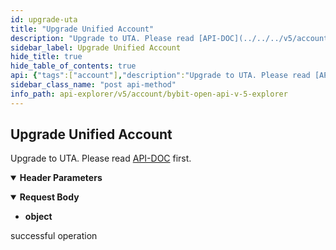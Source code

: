 ```yaml
---
id: upgrade-uta
title: "Upgrade Unified Account"
description: "Upgrade to UTA. Please read [API-DOC](../../../v5/account/upgrade-unified-account#) first."
sidebar_label: Upgrade Unified Account
hide_title: true
hide_table_of_contents: true
api: {"tags":["account"],"description":"Upgrade to UTA. Please read [API-DOC](../../../v5/account/upgrade-unified-account#) first.","operationId":"upgrade-uta","parameters":[{"name":"apiKey","in":"header","description":"If not input, the default one will be used","required":false,"schema":{"type":"string"}},{"name":"secret","in":"header","description":"If not input, the default one will be used","required":false,"schema":{"type":"string"}}],"responses":{"200":{"description":"successful operation"}},"requestBody":{"content":{"application/json":{"schema":{"type":"object"}}}},"method":"post","path":"/v5/account/upgrade-to-uta","servers":[{"url":"https://api-testnet.bybit.com","description":"Testnet server"}],"jsonRequestBodyExample":{},"info":{"description":"Collection of v5 Restul API\n","version":"3.0.0","title":"Bybit Open API v5 explorer"},"postman":{"name":"Upgrade Unified Account","description":{"content":"Upgrade to UTA. Please read [API-DOC](../../../v5/account/upgrade-unified-account#) first.","type":"text/plain"},"url":{"path":["v5","account","upgrade-to-uta"],"host":["{{baseUrl}}"],"query":[],"variable":[]},"header":[{"disabled":false,"description":{"content":"If not input, the default one will be used","type":"text/plain"},"key":"apiKey","value":""},{"disabled":false,"description":{"content":"If not input, the default one will be used","type":"text/plain"},"key":"secret","value":""},{"key":"Content-Type","value":"application/json"}],"method":"POST","body":{"mode":"raw","raw":"\"\"","options":{"raw":{"language":"json"}}}}}
sidebar_class_name: "post api-method"
info_path: api-explorer/v5/account/bybit-open-api-v-5-explorer
---
```



## Upgrade Unified Account



Upgrade to UTA. Please read [API-DOC](../../../v5/account/upgrade-unified-account#) first.

<details style={{"marginBottom":"1rem"}} data-collapsed={false} open={true}><summary style={{}}><strong>Header Parameters</strong></summary><div><ul><ParamsItem className={"paramsItem"} param={{"name":"apiKey","in":"header","description":"If not input, the default one will be used","required":false,"schema":{"type":"string"}}}></ParamsItem><ParamsItem className={"paramsItem"} param={{"name":"secret","in":"header","description":"If not input, the default one will be used","required":false,"schema":{"type":"string"}}}></ParamsItem></ul></div></details><MimeTabs><TabItem label={"application/json"} value={"application/json-schema"}><details style={{}} data-collapsed={false} open={true}><summary style={{"textAlign":"left"}}><strong>Request Body</strong></summary><div style={{"textAlign":"left","marginLeft":"1rem"}}></div><ul style={{"marginLeft":"1rem"}}><li><div><strong>object</strong></div></li></ul></details></TabItem></MimeTabs><div><ApiTabs><TabItem label={"200"} value={"200"}><div>

successful operation

</div><div></div></TabItem></ApiTabs></div>
      